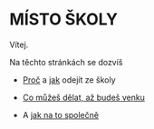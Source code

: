 # MÍSTO ŠKOLY

Vítej.

Na těchto stránkách se dozvíš

- [Proč](/proc) a [jak](/jak) odejít ze školy

- [Co můžeš dělat, až budeš venku](/venku)

- A [jak na to společně](/spolecne)
